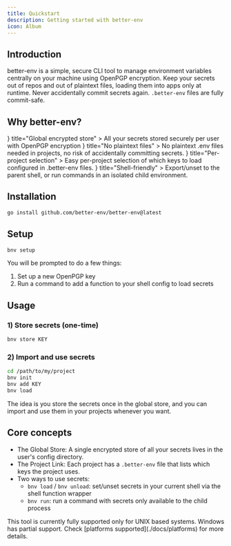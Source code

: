 ```yaml
---
title: Quickstart
description: Getting started with better-env
icon: Album
---
```




## Introduction

better-env is a simple, secure CLI tool to manage environment variables centrally on your machine using OpenPGP encryption.
Keep your secrets out of repos and out of plaintext files, loading them into apps only at runtime.
Never accidentally commit secrets again. `.better-env` files are fully commit-safe.


## Why better-env?

<Cards>  
  <Card   
    icon={<Lock className="text-blue-300" />}   
    title="Global encrypted store"
  >
    All your secrets stored securely per user with OpenPGP encryption
  </Card>
  <Card
    icon={<FileX className="text-blue-300" />}
    title="No plaintext files"
  >
    No plaintext .env files needed in projects, no risk of accidentally committing secrets.
  </Card>
  <Card
    icon={<FolderKey className="text-blue-300" />}
    title="Per-project selection"
  >
    Easy per-project selection of which keys to load configured in .better-env files.
  </Card>
  <Card
    icon={<Terminal className="text-blue-300" />}   
    title="Shell-friendly"
  >
    Export/unset to the parent shell, or run commands in an isolated child environment.
  </Card>
</Cards>


## Installation

```bash
go install github.com/better-env/better-env@latest
```

## Setup

```bash
bnv setup
```
You will be prompted to do a few things:
1) Set up a new OpenPGP key
2) Run a command to add a function to your shell config to load secrets

## Usage

### 1) Store secrets (one-time)

```bash
bnv store KEY
```

### 2) Import and use secrets

```bash
cd /path/to/my/project
bnv init
bnv add KEY
bnv load
```

The idea is you store the secrets once in the global store, and you can import and use them in your projects whenever you want.

## Core concepts
- The Global Store: A single encrypted store of all your secrets lives in the user's config directory.
- The Project Link: Each project has a `.better-env` file that lists which keys the project uses.
- Two ways to use secrets:
  - `bnv load` / `bnv unload`: set/unset secrets in your current shell via the shell function wrapper
  - `bnv run`: run a command with secrets only available to the child process

<Callout>
  This tool is currently fully supported only for UNIX based systems. Windows has partial support. Check [platforms supported](./docs/platforms) for more details.
</Callout>